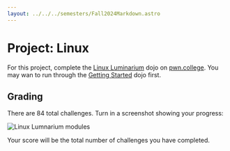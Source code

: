 ```yaml
---
layout: ../../../semesters/Fall2024Markdown.astro
---
```


# Project: Linux

For this project, complete the
[Linux Luminarium](https://pwn.college/linux-luminarium/) dojo on
[pwn.college](https://pwn.college/). You may wan to run through the
[Getting Started](https://pwn.college/welcome/) dojo first.

## Grading

There are 84 total challenges. Turn in a screenshot showing your progress:

![Linux Lumnarium modules](/images/projects/linux-dojo.png)

Your score will be the total number of challenges you have completed.
